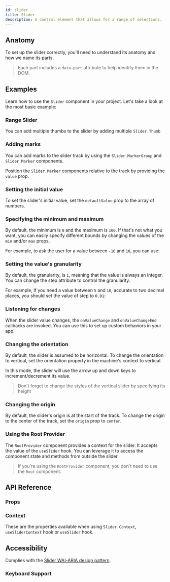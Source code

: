 ```yaml
---
id: slider
title: Slider
description: A control element that allows for a range of selections.
---
```


<ComponentPreview id="Slider" />

## Anatomy

To set up the slider correctly, you'll need to understand its anatomy and how we name its parts.

> Each part includes a `data-part` attribute to help identify them in the DOM.

<Anatomy id="slider" />

## Examples

Learn how to use the `Slider` component in your project. Let's take a look at the most basic example:

<Example id="basic" />

### Range Slider

You can add multiple thumbs to the slider by adding multiple `Slider.Thumb`

<Example id="range" />

### Adding marks

You can add marks to the slider track by using the `Slider.MarkerGroup` and `Slider.Marker` components.

Position the `Slider.Marker` components relative to the track by providing the `value` prop.

<Example id="with-marks" />

### Setting the initial value

To set the slider's initial value, set the `defaultValue` prop to the array of numbers.

<Example id="initial-value" />

### Specifying the minimum and maximum

By default, the minimum is `0` and the maximum is `100`. If that's not what you want, you can easily specify different
bounds by changing the values of the `min` and/or `max` props.

For example, to ask the user for a value between `-10` and `10`, you can use:

<Example id="min-max" />

### Setting the value's granularity

By default, the granularity, is `1`, meaning that the value is always an integer. You can change the step attribute to
control the granularity.

For example, If you need a value between `5` and `10`, accurate to two decimal places, you should set the value of step
to `0.01`:

<Example id="step" />

### Listening for changes

When the slider value changes, the `onValueChange` and `onValueChangeEnd` callbacks are invoked. You can use this to set
up custom behaviors in your app.

<Example id="on-event" />

### Changing the orientation

By default, the slider is assumed to be horizontal. To change the orientation to vertical, set the orientation property
in the machine's context to vertical.

In this mode, the slider will use the arrow up and down keys to increment/decrement its value.

> Don't forget to change the styles of the vertical slider by specifying its height

<Example id="vertical" />

### Changing the origin

By default, the slider's origin is at the start of the track. To change the origin to the center of the track, set the
`origin` prop to `center`.

<Example id="center-origin" />

### Using the Root Provider

The `RootProvider` component provides a context for the slider. It accepts the value of the `useSlider` hook. You can
leverage it to access the component state and methods from outside the slider.

<Example id="root-provider" />

> If you're using the `RootProvider` component, you don't need to use the `Root` component.

## API Reference

### Props

<ComponentTypes id="slider" />

### Context

These are the properties available when using `Slider.Context`, `useSliderContext` hook or `useSlider` hook.

<ContextType id="slider" />

## Accessibility

Complies with the [Slider WAI-ARIA design pattern](https://www.w3.org/WAI/ARIA/apg/patterns/slider/).

### Keyboard Support

<KeyBindingsTable id="slider" />
